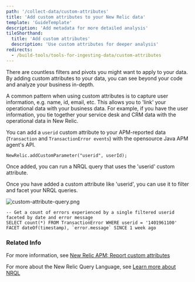 ```yaml
---
path: '/collect-data/custom-attributes'
title: 'Add custom attributes to your New Relic data'
template: 'GuideTemplate'
description: 'Add metadata for more detailed analysis'
tileShorthand:
  title: 'Add custom attributes'
  description: 'Use custom attributes for deeper analysis'
redirects:
  - /build-tools/tools-for-ingesting-data/custom-attributes
---
```


<Intro>

There are countless filters and pivots you might want to apply to your data. By adding custom attributes to your data, you can see beyond your code and analyze your business in-depth.

</Intro>

A common pattern when using custom attributes is to capture user information, e.g. name, id, email, etc. This allows you to 'link' your operational data with your business data. For example, if you have the user information, you tie together your service desk and CRM data with the operational data in New Relic. 

<Steps>

<Step>

You can add a `userid` custom attribute to your APM-reported data (`Transaction` and `TransactionError events`) with the opensource Java APM agent's API.

```
NewRelic.addCustomParameter("userid", userId);
```

</Step>

<Step>

Once added, you can run a NRQL query that uses the 'userid' custom attribute.

Once you have added a custom attribute like 'userid', you can use it to filter and facet your NRQL queries.

![custom-attribute-query.png](../../images/custom-attributes/custom-attribute-query.png)

```
-- Get a count of errors experienced by a single filtered userid faceted by date and error message
SELECT count(*) FROM TransactionError WHERE userid = '1401961100' FACET dateOf(timestamp), `error.message` SINCE 1 week ago
```

</Step>

</Steps>

### Related Info

For more information, see [New Relic APM: Report custom attributes](https://docs.newrelic.com/docs/insights/insights-data-sources/custom-data/add-custom-attributes-new-relic-apm-data)

For more about the New Relic Query Language, see [Learn more about NRQL](https://developer.newrelic.com/technology/nrql)
